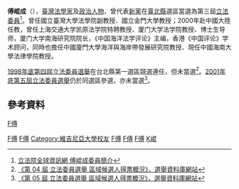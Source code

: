 {{Infobox_officeholder
| name = 傅崐成
| image name = Kuen-Chen Fu in National Ilan Universit 2009-12-16.jpg
| width = 200px
| now = 
| period = 
| sex = 男 
| Native place = 
| nationality  = {{ROC}}
| date of birth = {{birth year and age|1951}}
| party = {{Np}}
| place of birth = {{TWN}}
| educate = 
*屏東空小
*大直初中
*[[臺北市立建國高級中學|臺北市立建國高級中學]]
*[[國立臺灣大學|國立臺灣大學]]法學碩士、博士
*美國[[維吉尼亞大學|維吉尼亞大學]]法學博士
| past = 
*第二屆國民大會代表
*行政院顧問
*國立台灣大學法律學院專任副教授
*政大、東吳、東海、淡江、文化、海洋大學兼任副教授
*中國國際法學會理事長兼秘書長
*中國時報駐美國紐約特派員、編譯、記者、主筆
*漁業合作協會董事長兼法律委員會召集人
*人權協會理事
*第三屆立法委員<br><span style="color: blue;">（1996年－1999年）</span>
}}
'''傅崐成'''（{{bd|1951年||catIdx=F傅}}），[[臺灣|臺灣]][[法學家|法學家]]及[[政治人物|政治人物]]，曾代表[[新黨|新黨]]在[[新北市|臺北縣]]選區當選為第三屆[[立法委員|立法委員]]<ref>[http://www.ly.gov.tw/ly/01_introduce/0103_leg/leg_main/leg_ver01_01.jsp?ItemNO=01030100&lgno=00118&stage=3 立法院全球資訊網 傅崐成委員簡介]</ref>。曾任國立臺灣大學法學院副教授、國立金門大學教授；2000年赴中國大陸任教，曾任上海交通大学凯原法学院特聘教授、厦门大学法学院教授、博士生导师，厦门大学南海研究院院长，《中国海洋法学评论》主编，香港《中国评论》学术顾问，同時也擔任中國廈門大學海洋與海岸帶發展研究院教授、現任中國海南大學法律學院教授。

[[1998年中華民國立法委員選舉|1998年底第四屆立法委員選舉]]在台北縣第一選區競選連任，但未當選<ref>[http://210.69.23.140/vote3.asp?pass1=B1998A0000000000aaa 《第 04 屆 立法委員選舉 區域候選人得票概況》，選舉資料庫網站]{{dead link|date=2017年11月 |bot=InternetArchiveBot |fix-attempted=yes }}</ref>。[[2001年中華民國立法委員選舉|2001年底第五屆立法委員選舉]]仍於同選區參選，亦未當選<ref>[http://210.69.23.140/vote3.asp?pass1=B2001A0000000000aaa 《第 05 屆 立法委員選舉 區域候選人得票概況》，選舉資料庫網站]{{dead link|date=2017年11月 |bot=InternetArchiveBot |fix-attempted=yes }}</ref>。

==參考資料==
<div class="references-small">
<references />
</div>
{{DEFAULTSORT: Fu}}
[[category:第2屆中華民國國民大會代表|F傅]]
[[Category:第三屆立法院立法委員|F傅]]
[[Category:國立臺灣大學法律學院校友|F傅]]
[[Category:維吉尼亞大學校友|Category:維吉尼亞大學校友]]
[[Category:國立政治大學教授|F傅]]
[[Category:國立臺灣大學教授|F傅]]
[[Category:新黨籍立法委員|F傅]]
[[Category:傅姓|K崐]]